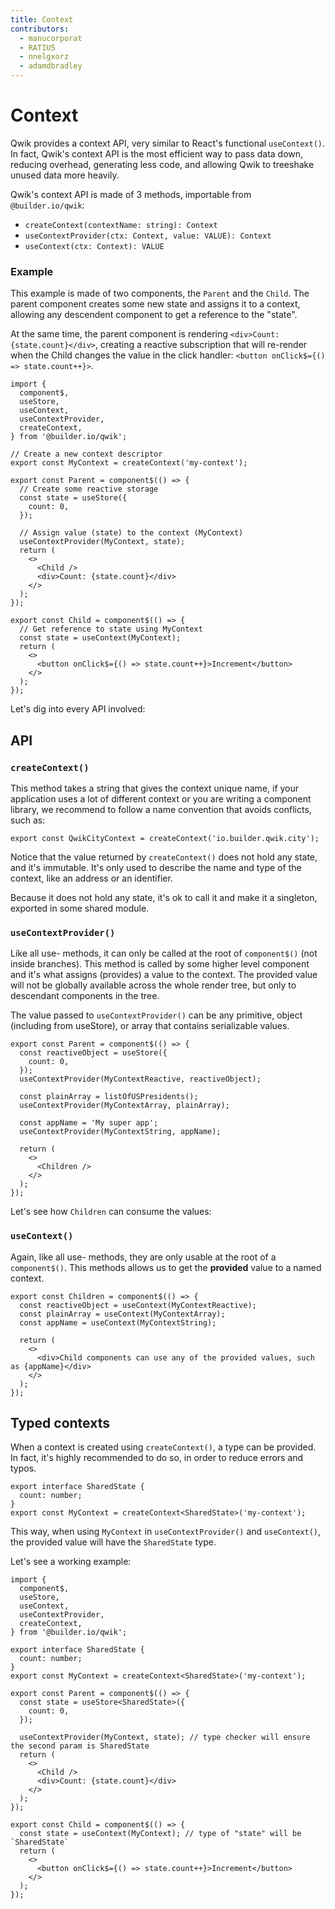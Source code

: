 ```yaml
---
title: Context
contributors:
  - manucorporat
  - RATIU5
  - nnelgxorz
  - adamdbradley
---
```


# Context

Qwik provides a context API, very similar to React's functional `useContext()`. In fact, Qwik's context API is the most efficient way to pass data down, reducing overhead, generating less code, and allowing Qwik to treeshake unused data more heavily.

Qwik's context API is made of 3 methods, importable from `@builder.io/qwik`:

- `createContext(contextName: string): Context`
- `useContextProvider(ctx: Context, value: VALUE): Context`
- `useContext(ctx: Context): VALUE`

### Example

This example is made of two components, the `Parent` and the `Child`. The parent component creates some new state and assigns it to a context, allowing any descendent component to get a reference to the "state".

At the same time, the parent component is rendering `<div>Count: {state.count}</div>`, creating a reactive subscription that will re-render when the Child changes the value in the click handler: `<button onClick$={() => state.count++}>`.

```tsx
import {
  component$,
  useStore,
  useContext,
  useContextProvider,
  createContext,
} from '@builder.io/qwik';

// Create a new context descriptor
export const MyContext = createContext('my-context');

export const Parent = component$(() => {
  // Create some reactive storage
  const state = useStore({
    count: 0,
  });

  // Assign value (state) to the context (MyContext)
  useContextProvider(MyContext, state);
  return (
    <>
      <Child />
      <div>Count: {state.count}</div>
    </>
  );
});

export const Child = component$(() => {
  // Get reference to state using MyContext
  const state = useContext(MyContext);
  return (
    <>
      <button onClick$={() => state.count++}>Increment</button>
    </>
  );
});
```

Let's dig into every API involved:

## API

### `createContext()`

This method takes a string that gives the context unique name, if your application uses a lot of different context or you are writing a component library, we recommend to follow a name convention that avoids conflicts, such as:

```tsx
export const QwikCityContext = createContext('io.builder.qwik.city');
```

Notice that the value returned by `createContext()` does not hold any state, and it's immutable. It's only used to describe the name and type of the context, like an address or an identifier.

Because it does not hold any state, it's ok to call it and make it a singleton, exported in some shared module.

### `useContextProvider()`

Like all use- methods, it can only be called at the root of `component$()` (not inside branches). This method is called by some higher level component and it's what assigns (provides) a value to the context. The provided value will not be globally available across the whole render tree, but only to descendant components in the tree.

The value passed to `useContextProvider()` can be any primitive, object (including from useStore), or array that contains serializable values.

```tsx
export const Parent = component$(() => {
  const reactiveObject = useStore({
    count: 0,
  });
  useContextProvider(MyContextReactive, reactiveObject);

  const plainArray = listOfUSPresidents();
  useContextProvider(MyContextArray, plainArray);

  const appName = 'My super app';
  useContextProvider(MyContextString, appName);

  return (
    <>
      <Children />
    </>
  );
});
```

Let's see how `Children` can consume the values:

### `useContext()`

Again, like all use- methods, they are only usable at the root of a `component$()`. This methods allows us to get the **provided** value to a named context.

```tsx
export const Children = component$(() => {
  const reactiveObject = useContext(MyContextReactive);
  const plainArray = useContext(MyContextArray);
  const appName = useContext(MyContextString);

  return (
    <>
      <div>Child components can use any of the provided values, such as {appName}</div>
    </>
  );
});
```

## Typed contexts

When a context is created using `createContext()`, a type can be provided. In fact, it's highly recommended to do so, in order to reduce errors and typos.

```tsx
export interface SharedState {
  count: number;
}
export const MyContext = createContext<SharedState>('my-context');
```

This way, when using `MyContext` in `useContextProvider()` and `useContext()`, the provided value will have the `SharedState` type.

Let's see a working example:

```tsx
import {
  component$,
  useStore,
  useContext,
  useContextProvider,
  createContext,
} from '@builder.io/qwik';

export interface SharedState {
  count: number;
}
export const MyContext = createContext<SharedState>('my-context');

export const Parent = component$(() => {
  const state = useStore<SharedState>({
    count: 0,
  });

  useContextProvider(MyContext, state); // type checker will ensure the second param is SharedState
  return (
    <>
      <Child />
      <div>Count: {state.count}</div>
    </>
  );
});

export const Child = component$(() => {
  const state = useContext(MyContext); // type of "state" will be `SharedState`
  return (
    <>
      <button onClick$={() => state.count++}>Increment</button>
    </>
  );
});
```
